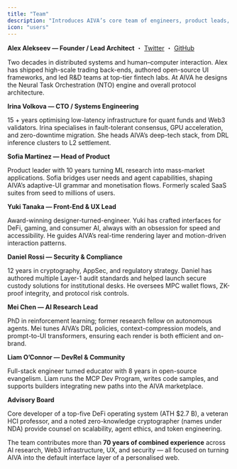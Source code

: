 ```yaml
---
title: "Team"
description: "Introduces AIVA’s core team of engineers, product leads, security experts, and ecosystem builders."
icon: "users"
---
```


**Alex Alekseev — Founder / Lead Architect** ・ [Twitter](https://x.com/alex_alekseev_1?s=21) ・ [GitHub](https://github.com/leks20?tab=repositories)

Two decades in distributed systems and human–computer interaction. Alex has shipped high-scale trading back-ends, authored open-source UI frameworks, and led R&D teams at top-tier fintech labs. At AIVA he designs the Neural Task Orchestration (NTO) engine and overall protocol architecture.

**Irina Volkova — CTO / Systems Engineering**

15 \+ years optimising low-latency infrastructure for quant funds and Web3 validators. Irina specialises in fault-tolerant consensus, GPU acceleration, and zero-downtime migration. She heads AIVA’s deep-tech stack, from DRL inference clusters to L2 settlement.

**Sofia Martinez — Head of Product**

Product leader with 10 years turning ML research into mass-market applications. Sofia bridges user needs and agent capabilities, shaping AIVA’s adaptive-UI grammar and monetisation flows. Formerly scaled SaaS suites from seed to millions of users.

**Yuki Tanaka — Front-End & UX Lead**

Award-winning designer-turned-engineer. Yuki has crafted interfaces for DeFi, gaming, and consumer AI, always with an obsession for speed and accessibility. He guides AIVA’s real-time rendering layer and motion-driven interaction patterns.

**Daniel Rossi — Security & Compliance**

12 years in cryptography, AppSec, and regulatory strategy. Daniel has authored multiple Layer-1 audit standards and helped launch secure custody solutions for institutional desks. He oversees MPC wallet flows, ZK-proof integrity, and protocol risk controls.

**Mei Chen — AI Research Lead**

PhD in reinforcement learning; former research fellow on autonomous agents. Mei tunes AIVA’s DRL policies, context-compression models, and prompt-to-UI transformers, ensuring each render is both efficient and on-brand.

**Liam O’Connor — DevRel & Community**

Full-stack engineer turned educator with 8 years in open-source evangelism. Liam runs the MCP Dev Program, writes code samples, and supports builders integrating new paths into the AIVA marketplace.

**Advisory Board**

Core developer of a top-five DeFi operating system (ATH \$2.7 B), a veteran HCI professor, and a noted zero-knowledge cryptographer (names under NDA) provide counsel on scalability, agent ethics, and token engineering.

The team contributes more than **70 years of combined experience** across AI research, Web3 infrastructure, UX, and security — all focused on turning AIVA into the default interface layer of a personalised web.